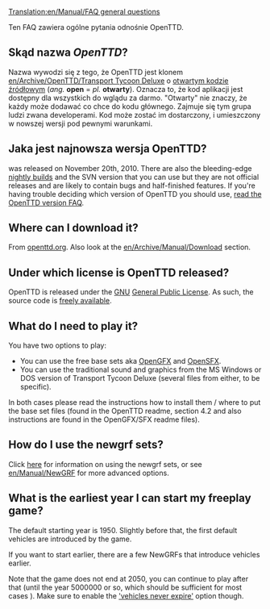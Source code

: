 [[Translation:en/Manual/FAQ general questions]]



Ten FAQ zawiera  ogólne pytania odnośnie OpenTTD.

==Skąd nazwa ''OpenTTD''?==
Nazwa wywodzi się z tego, że OpenTTD jest klonem [[en/Archive/OpenTTD/Transport Tycoon Deluxe]] o [http://www.opensource.org/ otwartym kodzie źródłowym] (''ang.'' '''open''' = ''pl.'' '''otwarty''').
Oznacza to, że kod aplikacji jest dostępny dla wszystkich do wglądu za darmo.  "Otwarty" nie znaczy, że każdy może dodawać co chce do kodu głównego. Zajmuje się tym grupa ludzi zwana developerami. Kod może zostać im dostarczony, i umieszczony w nowszej wersji pod pewnymi warunkami.

==Jaka jest najnowsza wersja OpenTTD?==
{{en/Version}} was released on November 20th, 2010. There are also the bleeding-edge [[en/Archive/Community/Nightly build|nightly builds]] and the SVN version that you can use but they are not official releases and are likely to contain bugs and half-finished features. If you're having trouble deciding which version of OpenTTD you should use, [[en/Archive/Community/FAQ OpenTTD versions|read the OpenTTD version FAQ]].

==Where can I download it?==
From [http://www.openttd.org/download-stable openttd.org]. Also look at the [[en/Archive/Manual/Download]] section.

==Under which license is OpenTTD released?==
OpenTTD is released under the [http://www.gnu.org/ GNU] [http://www.gnu.org/copyleft/gpl.html General Public License].  As such, the source code is [[en/Development/FAQ development#how-can-i-obtain-the-source-code|freely available]].

==What do I need to play it?==
You have two options to play:
* You can use the free base sets aka [http://dev.openttdcoop.org/projects/opengfx OpenGFX ] and [http://dev.openttdcoop.org/projects/opensfx OpenSFX ].
* You can use the traditional sound and graphics from the MS Windows or DOS version of Transport Tycoon Deluxe (several files from either, to be specific).
In both cases please read the instructions how to install them / where to put the base set files (found in the OpenTTD readme, section 4.2 and also instructions are found in the OpenGFX/SFX readme files).

==How do I use the newgrf sets?==
Click [[en/Archive/Community/NewGRF FAQ|here]] for information on using the newgrf sets, or see [[en/Manual/NewGRF]] for more advanced options.

==What is the earliest year I can start my freeplay game?==
The default starting year is 1950. Slightly before that, the first default vehicles are introduced by the game.

If you want to start earlier, there are a few NewGRFs that introduce vehicles earlier.

Note that the game does not end at 2050, you can continue to play after that (until the year 5000000 or so, which should be sufficient for most cases {{en/Emoticon|:)}}). Make sure to enable the [[en/Archive/Manual/Settings/Advanced Settings/Vehicles#vehicles-never-expire|'vehicles never expire']] option though.